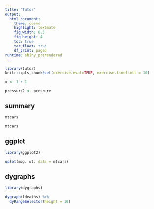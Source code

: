 ```yaml
---
title: "Tutor"
output: 
  html_document:
    theme: cosmo
    highlight: textmate
    fig_width: 6.5
    fig_height: 4
    toc: true
    toc_float: true
    df_print: paged
runtime: shiny_prerendered
---
```


```r
library(tutor)
knitr::opts_chunk$set(exercise.eval=TRUE, exercise.timelimit = 10)
```

```r
x <- 1 + 1
```


```r
pressure2 <- pressure
```


## summary

```r
mtcars
```


```r
mtcars
```

## ggplot

```r
library(ggplot2)
```


```r
qplot(mpg, wt, data = mtcars)
```



## dygraphs


```r
library(dygraphs)
```

```r
dygraph(ldeaths) %>%
  dyRangeSelector(height = 20)
```







